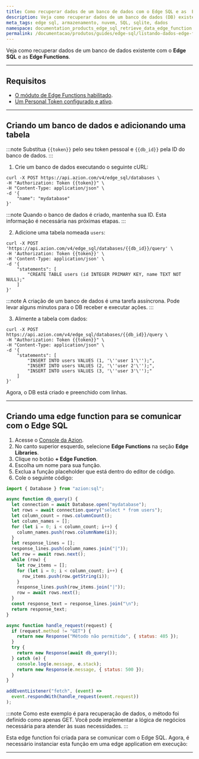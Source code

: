 ```yaml
---
title: Como recuperar dados de um banco de dados com o Edge SQL e as  Edge Functions
description: Veja como recuperar dados de um banco de dados (DB) existente com o Edge SQL e as Edge Functions.
meta_tags: edge sql, armazenamento, nuvem, SQL, sqlite, dados
namespace: documentation_products_edge_sql_retrieve_data_edge_function
permalink: /documentacao/produtos/guides/edge-sql/listando-dados-edge-functions-edge-sql/
---
```



Veja como recuperar dados de um banco de dados existente com o **Edge SQL** e as **Edge Functions**.

---

## Requisitos 

- [O móduto  de Edge Functions habilitado](/pt-br/documentacao/produtos/build/edge-application/edge-functions/).
- [Um Personal Token configurado e ativo](/pt-br/documentacao/produtos/guias/personal-tokens/).

---

## Criando um banco de dados e adicionando uma tabela

:::note 
Substitua `{{token}}` pelo seu token pessoal e `{{db_id}}` pela ID do banco de dados.
:::

1. Crie um banco de dados executando o seguinte cURL:

```
curl -X POST https://api.azion.com/v4/edge_sql/databases \
-H "Authorization: Token {{token}}" \
-H "Content-Type: application/json" \
-d '{
    "name": "mydatabase"
}'
```

:::note 
Quando o banco de dados é criado, mantenha sua ID. Esta informação é necessária nas próximas etapas.
::: 

2. Adicione uma tabela nomeada `users`: 

```
curl -X POST 'https://api.azion.com/v4/edge_sql/databases/{{db_id}}/query' \
-H 'Authorization: Token {{token}}' \
-H 'Content-Type: application/json' \
-d '{
    "statements": [
        "CREATE TABLE users (id INTEGER PRIMARY KEY, name TEXT NOT NULL);"
    ]
}'
```

:::note 
A criação de um banco de dados é uma tarefa assíncrona. Pode levar alguns minutos para o DB receber e executar ações.
::: 

3. Alimente a tabela com dados: 

```
curl -X POST https://api.azion.com/v4/edge_sql/databases/{{db_id}}/query \
-H "Authorization: Token {{token}}" \
-H "Content-Type: application/json" \
-d '{
    "statements": [
        "INSERT INTO users VALUES (1, '\''user 1'\'');",
        "INSERT INTO users VALUES (2, '\''user 2'\'');",
        "INSERT INTO users VALUES (3, '\''user 3'\'');"
    ]
}'
```

Agora, o DB está criado e preenchido com linhas.

---

## Criando uma edge function para se comunicar com o Edge SQL

1. Acesse o [Console da Azion](https://console.azion.com).
2. No canto superior esquerdo, selecione **Edge Functions** na seção **Edge Libraries**.
3. Clique no botão **+ Edge Function**.
4. Escolha um nome para sua função.
5. Exclua a função placeholder que está dentro do editor de código. 
6. Cole o seguinte código: 

```js
import { Database } from "azion:sql";

async function db_query() {
  let connection = await Database.open("mydatabase");
  let rows = await connection.query("select * from users");
  let column_count = rows.columnCount();
  let column_names = [];
  for (let i = 0; i < column_count; i++) {
    column_names.push(rows.columnName(i));
  }
  let response_lines = [];
  response_lines.push(column_names.join("|"));
  let row = await rows.next();
  while (row) {
    let row_items = [];
    for (let i = 0; i < column_count; i++) {
      row_items.push(row.getString(i));
    }
    response_lines.push(row_items.join("|"));
    row = await rows.next();
  }
  const response_text = response_lines.join("\n");
  return response_text;
}

async function handle_request(request) {
  if (request.method != "GET") {
    return new Response("Método não permitido", { status: 405 });
  }
  try {
    return new Response(await db_query());
  } catch (e) {
    console.log(e.message, e.stack);
    return new Response(e.message, { status: 500 });
  }
}

addEventListener("fetch", (event) =>
  event.respondWith(handle_request(event.request))
);
``` 

:::note
Como este exemplo é para recuperação de dados, o método foi definido como apenas GET. Você pode implementar a lógica de negócios necessária para atender às suas necessidades.
:::

Esta edge function foi criada para se comunicar com o Edge SQL. Agora, é necessário instanciar esta função em uma edge application em execução:

<LinkButton link="/pt-br/documentacao/produtos/build/edge-application/edge-functions-instances/" label="ir para como instanciar edge functions na sua aplicação"  outlined />


---

